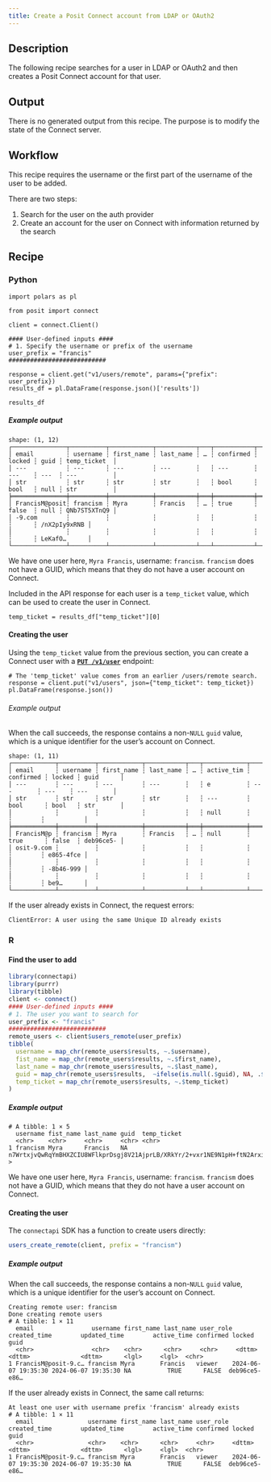 ```yaml
---
title: Create a Posit Connect account from LDAP or OAuth2
---
```


## Description

The following recipe searches for a user in LDAP or OAuth2 and then creates a Posit Connect account for that user.

## Output

There is no generated output from this recipe.
The purpose is to modify the state of the Connect server.

## Workflow

This recipe requires the username or the first part of the username of the user to be added.

There are two steps:

1. Search for the user on the auth provider
2. Create an account for the user on Connect with information returned by the search

## Recipe

:::{.panel-tabset group="language"}

### Python

```.python
import polars as pl

from posit import connect

client = connect.Client()

#### User-defined inputs ####
# 1. Specify the username or prefix of the username
user_prefix = "francis"
###########################

response = client.get("v1/users/remote", params={"prefix": user_prefix})
results_df = pl.DataFrame(response.json()['results'])

results_df
```

##### Example output

```
shape: (1, 12)
┌───────────────┬──────────┬────────────┬───────────┬───┬───────────┬────────┬──────┬──────────────┐
│ email         ┆ username ┆ first_name ┆ last_name ┆ … ┆ confirmed ┆ locked ┆ guid ┆ temp_ticket  │
│ ---           ┆ ---      ┆ ---        ┆ ---       ┆   ┆ ---       ┆ ---    ┆ ---  ┆ ---          │
│ str           ┆ str      ┆ str        ┆ str       ┆   ┆ bool      ┆ bool   ┆ null ┆ str          │
╞═══════════════╪══════════╪════════════╪═══════════╪═══╪═══════════╪════════╪══════╪══════════════╡
│ FrancisM@posit┆ francism ┆ Myra       ┆ Francis   ┆ … ┆ true      ┆ false  ┆ null ┆ QNb7ST5XTnQ9 │
│ -9.com        ┆          ┆            ┆           ┆   ┆           ┆        ┆      ┆ /nX2pIy9xRNB │
│               ┆          ┆            ┆           ┆   ┆           ┆        ┆      ┆ LeKafO…      │
└───────────────┴──────────┴────────────┴───────────┴───┴───────────┴────────┴──────┴──────────────┘
```

We have one user here, `Myra Francis`, username: `francism`. `francism` does not have a GUID, which means that they do not have a user account on Connect.

Included in the API response for each user is a `temp_ticket` value, which can be used to create the user in Connect.

```.python
temp_ticket = results_df["temp_ticket"][0]
```

#### Creating the user

Using the `temp_ticket` value from the previous section, you can create
a Connect user with a **[`PUT /v1/user`](/api/#put-/v1/user)** endpoint:

```.python
# The 'temp_ticket' value comes from an earlier /users/remote search.
response = client.put("v1/users", json={"temp_ticket": temp_ticket})
pl.DataFrame(response.json())
```

###### Example output

When the call succeeds, the response contains a non-`NULL` `guid` value,
which is a unique identifier for the user's account on Connect.

```
shape: (1, 11)
┌────────────┬──────────┬────────────┬───────────┬───┬────────────┬───────────┬────────┬───────────┐
│ email      ┆ username ┆ first_name ┆ last_name ┆ … ┆ active_tim ┆ confirmed ┆ locked ┆ guid      │
│ ---        ┆ ---      ┆ ---        ┆ ---       ┆   ┆ e          ┆ ---       ┆ ---    ┆ ---       │
│ str        ┆ str      ┆ str        ┆ str       ┆   ┆ ---        ┆ bool      ┆ bool   ┆ str       │
│            ┆          ┆            ┆           ┆   ┆ null       ┆           ┆        ┆           │
╞════════════╪══════════╪════════════╪═══════════╪═══╪════════════╪═══════════╪════════╪═══════════╡
│ FrancisM@p ┆ francism ┆ Myra       ┆ Francis   ┆ … ┆ null       ┆ true      ┆ false  ┆ deb96ce5- │
│ osit-9.com ┆          ┆            ┆           ┆   ┆            ┆           ┆        ┆ e865-4fce │
│            ┆          ┆            ┆           ┆   ┆            ┆           ┆        ┆ -8b46-999 │
│            ┆          ┆            ┆           ┆   ┆            ┆           ┆        ┆ be9…      │
└────────────┴──────────┴────────────┴───────────┴───┴────────────┴───────────┴────────┴───────────┘
```

If the user already exists in Connect, the request errors:

```
ClientError: A user using the same Unique ID already exists
```

### R

#### Find the user to add
```.r
library(connectapi)
library(purrr)
library(tibble)
client <- connect()
#### User-defined inputs ####
# 1. The user you want to search for
user_prefix <- "francis"
###########################
remote_users <- client$users_remote(user_prefix)
tibble(
  username = map_chr(remote_users$results, ~.$username),
  fist_name = map_chr(remote_users$results, ~.$first_name),
  last_name = map_chr(remote_users$results, ~.$last_name),
  guid = map_chr(remote_users$results,  ~ifelse(is.null(.$guid), NA, .$guid)),
  temp_ticket = map_chr(remote_users$results, ~.$temp_ticket)
)
```

##### Example output

```
# A tibble: 1 × 5
  username fist_name last_name guid  temp_ticket
  <chr>    <chr>     <chr>     <chr> <chr>
1 francism Myra      Francis   NA    n7WrtxjvQwRqYmBHXZCIU8WFlkprDsgj8V21AjprLB/XRkYr/2+vxr1NE9N1pH+ftN2ArxiWZAkPa39UqkjhZohmDAeS+1PBOXT…
>
```

We have one user here, `Myra Francis`, username: `francism`. `francism` does not have a GUID, which means that they do not have a user account on Connect.

#### Creating the user

The `connectapi` SDK has a function to create users directly:

```.r
users_create_remote(client, prefix = "francism")
```

##### Example output

When the call succeeds, the response contains a non-`NULL` `guid` value,
which is a unique identifier for the user's account on Connect.

```
Creating remote user: francism
Done creating remote users
# A tibble: 1 × 11
  email                username first_name last_name user_role created_time        updated_time        active_time confirmed locked guid
  <chr>                <chr>    <chr>      <chr>     <chr>     <dttm>              <dttm>              <dttm>      <lgl>     <lgl>  <chr>
1 FrancisM@posit-9.c… francism Myra       Francis   viewer    2024-06-07 19:35:30 2024-06-07 19:35:30 NA          TRUE      FALSE  deb96ce5-e86…
```

If the user already exists in Connect, the same call returns:

```
At least one user with username prefix 'francism' already exists
# A tibble: 1 × 11
  email               username first_name last_name user_role created_time        updated_time        active_time confirmed locked guid
  <chr>               <chr>    <chr>      <chr>     <chr>     <dttm>              <dttm>              <dttm>      <lgl>     <lgl>  <chr>
1 FrancisM@posit-9.c… francism Myra       Francis   viewer    2024-06-07 19:35:30 2024-06-07 19:35:30 NA          TRUE      FALSE  deb96ce5-e86…
```

:::
